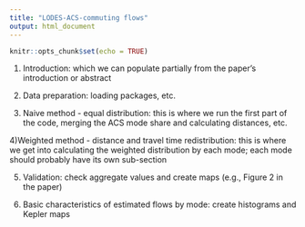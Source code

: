 ```yaml
---
title: "LODES-ACS-commuting flows"
output: html_document
---
```


```r
knitr::opts_chunk$set(echo = TRUE)
```

1) Introduction: which we can populate partially from the paper’s 
introduction or abstract

2) Data preparation: loading packages, etc.

3) Naive method - equal distribution: this is where we run the first part of
the code, merging the ACS mode share and calculating distances, etc.

4)Weighted method - distance and travel time redistribution: this is where we get
into calculating the weighted distribution by each mode; each mode should probably
have its own sub-section

5) Validation: check aggregate values and create maps (e.g., Figure 2 in the
paper)

6) Basic characteristics of estimated flows by mode: create histograms and Kepler
maps
